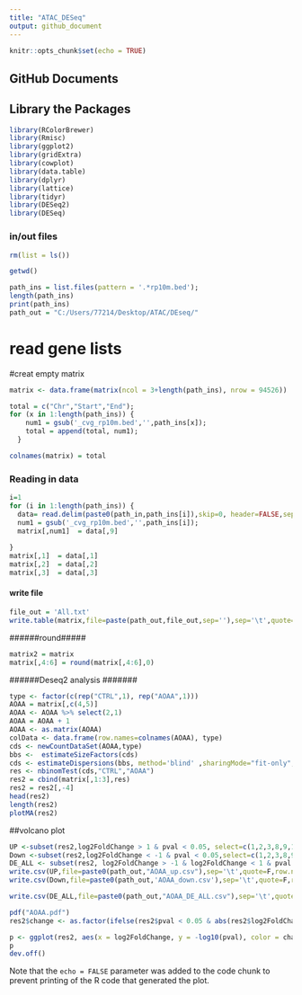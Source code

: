 ```yaml
---
title: "ATAC_DESeq"
output: github_document
---
```


```r
knitr::opts_chunk$set(echo = TRUE)
```

## GitHub Documents
## Library the Packages
```r

library(RColorBrewer)
library(Rmisc)
library(ggplot2)
library(gridExtra)
library(cowplot)
library(data.table)
library(dplyr)
library(lattice)
library(tidyr)
library(DESeq2)
library(DESeq)
```

#########################################################
### in/out files
#########################################################

```r
rm(list = ls())

getwd()

path_ins = list.files(pattern = '.*rp10m.bed');
length(path_ins)
print(path_ins)
path_out = "C:/Users/77214/Desktop/ATAC/DEseq/"
```

# read gene lists
#creat empty matrix
```r
matrix <- data.frame(matrix(ncol = 3+length(path_ins), nrow = 94526))

total = c("Chr","Start","End");
for (x in 1:length(path_ins)) {
    num1 = gsub('_cvg_rp10m.bed','',path_ins[x]);
    total = append(total, num1);
  }

colnames(matrix) = total
```

### Reading in data 
```r
i=1
for (i in 1:length(path_ins)) {
  data= read.delim(paste0(path_in,path_ins[i]),skip=0, header=FALSE,sep = "\t", check.names = FALSE);
  num1 = gsub('_cvg_rp10m.bed','',path_ins[i]);
  matrix[,num1]  = data[,9]
  
}
matrix[,1]  = data[,1]
matrix[,2]  = data[,2]
matrix[,3]  = data[,3]
```

#### write file 
```r
file_out = 'All.txt'
write.table(matrix,file=paste(path_out,file_out,sep=''),sep='\t',quote=F,row.names = FALSE,col.names = TRUE)
```


######round#####
```r
matrix2 = matrix
matrix[,4:6] = round(matrix[,4:6],0)
```

######Deseq2 analysis #######
```r
type <- factor(c(rep("CTRL",1), rep("AOAA",1)))
AOAA = matrix[,c(4,5)]
AOAA <- AOAA %>% select(2,1)
AOAA = AOAA + 1
AOAA <- as.matrix(AOAA)
colData <- data.frame(row.names=colnames(AOAA), type)
cds <- newCountDataSet(AOAA,type)
bbs <-  estimateSizeFactors(cds)
cds <- estimateDispersions(bbs, method='blind' ,sharingMode="fit-only", fitType = 'local')
res <- nbinomTest(cds,"CTRL","AOAA")
res2 = cbind(matrix[,1:3],res)
res2 = res2[,-4]
head(res2)
length(res2)
plotMA(res2)
```


##volcano plot
```r

UP <-subset(res2,log2FoldChange > 1 & pval < 0.05, select=c(1,2,3,8,9,10))#####pval < 0.05 & 
Down <-subset(res2,log2FoldChange < -1 & pval < 0.05,select=c(1,2,3,8,9,10))#####pval < 0.05 & 
DE_ALL <- subset(res2, log2FoldChange > -1 & log2FoldChange < 1 & pval < 0.05,select=c(1,2,3,8,9,10))
write.csv(UP,file=paste0(path_out,"AOAA_up.csv"),sep='\t',quote=F,row.names = FALSE)
write.csv(Down,file=paste0(path_out,'AOAA_down.csv'),sep='\t',quote=F,row.names = FALSE)

write.csv(DE_ALL,file=paste0(path_out,"AOAA_DE_ALL.csv"),sep='\t',quote=F,row.names = FALSE)

pdf("AOAA.pdf")
res2$change <- as.factor(ifelse(res2$pval < 0.05 & abs(res2$log2FoldChange) > 1,ifelse(res2$log2FoldChange > 1,'UP','DOWN'),'NOT')) 

p <- ggplot(res2, aes(x = log2FoldChange, y = -log10(pval), color = change))+geom_point(alpha=0.8, size = 1)+scale_color_manual(values =c("blue","black","red"))+ geom_hline(yintercept = -log10(0.05),lty=4,lwd=0.6,alpha=0.8)+ geom_vline(xintercept = c(1,-1),lty=4,lwd=0.6,alpha=0.8)+xlim(-9,9) + labs(title="Volcanoplot")+ theme_bw(base_size = 18)+theme(panel.grid.minor = element_blank(),panel.grid.major = element_blank())
p
dev.off()
```





Note that the `echo = FALSE` parameter was added to the code chunk to prevent printing of the R code that generated the plot.
